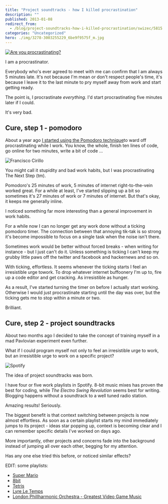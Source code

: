 ```yaml
---
title: "Project soundtracks - how I killed procrastination"
description: ""
published: 2013-01-08
redirect_from:
  - /blog/project-soundtracks-how-i-killed-procrastination/swizec/5815
categories: "Uncategorized"
hero: ./img/3278-3003255229_6be9f9575f_m.jpg
---
```


[![Are you procrastinating?](https://farm4.staticflickr.com/3276/3001208621_ca3187abef.jpg)](http://www.flickr.com/photos/7903145@N08/3001208621)

I am a procrastinator.

Everybody who's ever agreed to meet with me can confirm that I am always 5 minutes late. It's not because I'm mean or don't respect people's time, it's because I leave it to the last minute to pry myself away from work and start getting ready.

The point is, I procrastinate _everything_. I'd start procrastinating five minutes later if I could.

It's very bad.

## Cure, step 1 - pomodoro

About a year ago [I started using the Pomodoro technique](https://swizec.com/blog/living-life-in-25min-increments/)to ward off procrastinating while I work. You know, the whole, finish ten lines of code, go online for two minutes, write a bit of code ...

![Francisco Cirillo](./img/Italiano-Autore-Francesco-Cirillo-rilasciata319e9i.jpeg)

You might call it stupidity and bad work habits, but I was procrastinating The Next Step (tm).

Pomodoro's 25 minutes of work, 5 minutes of internet right-to-the-vein worked great. For a while at least, I've started slipping up a bit so sometimes it's 27 minutes of work or 7 minutes of internet. But that's okay, it keeps me generally inline.

I noticed something far more interesting than a general improvement in work habits.

For a while now I can no longer get any work done without a ticking pomodoro timer. The connection between that annoying tik-tak is so strong it's become impossible to focus on a single task when the noise isn't there.

Sometimes work would be better without forced breaks - when writing for instance - but I just can't do it. Unless something is ticking I can't keep my grubby little paws off the twitter and facebook and hackernews and so on.

With ticking, effortless. It seems whenever the ticking starts I feel an irresistible urge towork. To drop whatever internet buffoonery I'm up to, fire up a code editor and get cracking. As irresistible as hunger.

As a result, I've started turning the timer on before I actually start working. Otherwise I would just procrastinate starting until the day was over, but the ticking gets me to stop within a minute or two.

Brilliant.

## Cure, step 2 - project soundtracks

About two months ago I decided to take the concept of training myself in a mad Pavlovian experiment even further.

What if I could program myself not only to feel an irresistible urge to work, but an irresistible urge to work on a specific project?

![Spotify](./img/3278-3003255229_6be9f9575f_m.jpg)

The idea of project soundtracks was born.

I have four or five work playlists in Spotify. 8-bit music mixes has proven the best for coding, while _The Electro Swing Revolution_ seems best for writing. Blogging happens without a soundtrack to a well tuned radio station.

Amazing results! Seriously.

The biggest benefit is that context switching between projects is now almost effortless. As soon as a certain playlist starts my mind immediately jumps to its project - ideas star popping up, context is becoming clear and I can remember specific details I've worked on days ago.

More importantly, other projects and concerns fade into the background instead of jumping all over each other, begging for my attention.

Has any one else tried this before, or noticed similar effects?

EDIT: some playlists:

- [Super Mario](http://open.spotify.com/user/swizec/playlist/2k9u77IDuNxqIDghbpfOMP)
- [8bit](http://open.spotify.com/user/swizec/playlist/1qOmvq5TnFeeBR5MPEgQPX)
- [Tetris](http://open.spotify.com/user/swizec/playlist/3nih9fqf5MzWNlQrwLSzyP)
- [Lyre Le Temps](http://open.spotify.com/user/swizec/playlist/6orkbDvW7gmPBJLxpeX8Uw)
- [London Phillharmonic Orchestra - Greatest Video Game Music](http://open.spotify.com/user/crbwi/playlist/3ynTPnCy3kP1WhNuticSOK)